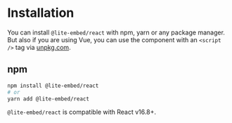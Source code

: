 
# Installation

You can install `@lite-embed/react` with npm, yarn or any package manager. But also if you are using Vue, you can use the component with an `<script />` tag via [unpkg.com](https://unpkg.com).

## npm

```bash
npm install @lite-embed/react
# or
yarn add @lite-embed/react
```

`@lite-embed/react` is compatible with React v16.8+.
